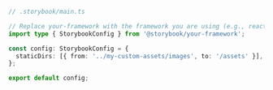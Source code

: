 ```ts
// .storybook/main.ts

// Replace your-framework with the framework you are using (e.g., react-webpack5, vue3-webpack5)
import type { StorybookConfig } from '@storybook/your-framework';

const config: StorybookConfig = {
  staticDirs: [{ from: '../my-custom-assets/images', to: '/assets' }],
};

export default config;
```

